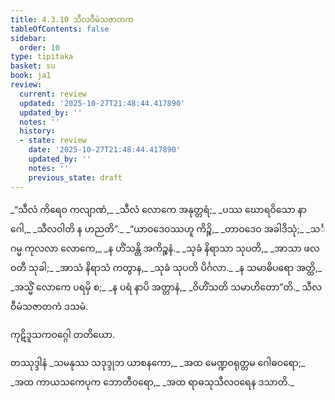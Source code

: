 ```yaml
---
title: 4.3.10 သီလဝီမံသဇာတက
tableOfContents: false
sidebar:
  order: 10
type: tipitaka
basket: su
book: ja1
review:
  current: review
  updated: '2025-10-27T21:48:44.417890'
  updated_by: ''
  notes: ''
  history:
  - state: review
    date: '2025-10-27T21:48:44.417890'
    updated_by: ''
    notes: ''
    previous_state: draft
---
```



<ReviewStatus review={frontmatter.review} showDetails={true} />

<HypothesisAnnotation frontmatter={frontmatter} />

<DynamicBreadcrumb />

<Division number="117" book="ja1" e="ch" v="22" p="108">

<Paragraph number="1032" type="verses" book="ja1">
_“သီလံ ကိရေဝ ကလျာဏံ,_  
_သီလံ လောကေ အနုတ္တရံ;_  
_ပဿ ဃောရဝိသော နာဂေါ,_  
_သီလဝါတိ န ဟညတိ”._  

</Paragraph>

</Division>
<Division number="118" book="ja1" e="ch" v="22" p="108">

<Paragraph number="1033" type="verses" book="ja1">
_“ယာဝဒေဝဿဟူ ကိဉ္စိ,_  
_တာဝဒေဝ အခါဒိသုံ;_  
_သင်္ဂမ္မ ကုလလာ လောကေ,_  
_န ဟိံသန္တိ အကိဉ္စနံ._  

</Paragraph>

</Division>
<Division number="119" book="ja1" e="ch" v="22" p="108">

<Paragraph number="1034" type="verses" book="ja1">
_သုခံ နိရာသာ သုပတိ,_  
_အာသာ ဖလဝတီ သုခါ;_  
_အာသံ နိရာသံ ကတွာန,_  
_သုခံ သုပတိ ပိင်္ဂလာ._  

</Paragraph>

</Division>
<Division number="120" book="ja1" e="ch" v="22" p="108">

<Paragraph number="1035" type="verses" book="ja1">
_န သမာဓိပရော အတ္ထိ,_  
_အသ္မိံ လောကေ ပရမှိ စ;_  
_န ပရံ နာပိ အတ္တာနံ,_  
_ဝိဟိံသတိ သမာဟိတော”တိ._  


</Paragraph>
</Division>

<Paragraph number="1036" type="center" book="ja1">
သီလဝီမံသဇာတကံ ဒသမံ.

  
ကုဋိဒူသကဝဂ္ဂေါ တတိယော.



</Paragraph>

<Paragraph number="1037" type="center" book="ja1">
တဿုဒ္ဒါနံ


</Paragraph>

<Paragraph number="1038" type="verses" book="ja1">
_သမနုဿ သဒုဒ္ဒုဘ ယာစနကော,_  
_အထ မေဏ္ဍဝရုတ္တမ ဂေါဓဝရော;_  
_အထ ကာယသကေပုက ဘောတီဝရော,_  
_အထ ရာဓသုသီလဝရေန ဒသာတိ._
</Paragraph>